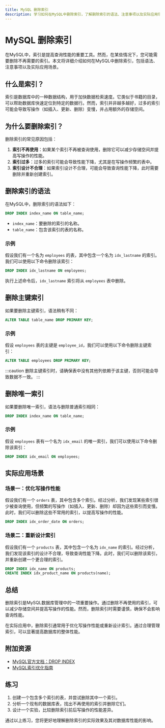 ```yaml
---
title: MySQL 删除索引
description: 学习如何在MySQL中删除索引，了解删除索引的语法、注意事项以及实际应用场景。
---
```


# MySQL 删除索引

在MySQL中，索引是提高查询性能的重要工具。然而，在某些情况下，您可能需要删除不再需要的索引。本文将详细介绍如何在MySQL中删除索引，包括语法、注意事项以及实际应用场景。

## 什么是索引？

索引是数据库中的一种数据结构，用于加快数据检索速度。它类似于书籍的目录，可以帮助数据库快速定位到特定的数据行。然而，索引并非越多越好，过多的索引可能会导致写操作（如插入、更新、删除）变慢，并占用额外的存储空间。

## 为什么要删除索引？

删除索引的常见原因包括：

1. **索引不再使用**：如果某个索引不再被查询使用，删除它可以减少存储空间并提高写操作的性能。
2. **索引过多**：过多的索引可能会导致性能下降，尤其是在写操作频繁的表中。
3. **索引设计不合理**：如果索引设计不合理，可能会导致查询性能下降，此时需要删除并重新创建索引。

## 删除索引的语法

在MySQL中，删除索引的语法如下：

```sql
DROP INDEX index_name ON table_name;
```

- `index_name`：要删除的索引的名称。
- `table_name`：包含该索引的表的名称。

### 示例

假设我们有一个名为 `employees` 的表，其中包含一个名为 `idx_lastname` 的索引。我们可以使用以下命令删除该索引：

```sql
DROP INDEX idx_lastname ON employees;
```

执行上述命令后，`idx_lastname` 索引将从 `employees` 表中删除。

## 删除主键索引

如果要删除主键索引，语法稍有不同：

```sql
ALTER TABLE table_name DROP PRIMARY KEY;
```

### 示例

假设 `employees` 表的主键是 `employee_id`，我们可以使用以下命令删除主键索引：

```sql
ALTER TABLE employees DROP PRIMARY KEY;
```

:::caution
删除主键索引时，请确保表中没有其他列依赖于该主键，否则可能会导致数据不一致。
:::

## 删除唯一索引

如果要删除唯一索引，语法与删除普通索引相同：

```sql
DROP INDEX index_name ON table_name;
```

### 示例

假设 `employees` 表有一个名为 `idx_email` 的唯一索引，我们可以使用以下命令删除该索引：

```sql
DROP INDEX idx_email ON employees;
```

## 实际应用场景

### 场景一：优化写操作性能

假设我们有一个 `orders` 表，其中包含多个索引。经过分析，我们发现某些索引很少被查询使用，但频繁的写操作（如插入、更新、删除）却因为这些索引而变慢。此时，我们可以删除这些不常用的索引，以提高写操作的性能。

```sql
DROP INDEX idx_order_date ON orders;
```

### 场景二：重新设计索引

假设我们有一个 `products` 表，其中包含一个名为 `idx_name` 的索引。经过分析，我们发现该索引的设计不合理，导致查询性能下降。此时，我们可以删除该索引，并重新创建一个更合理的索引。

```sql
DROP INDEX idx_name ON products;
CREATE INDEX idx_product_name ON products(name);
```

## 总结

删除索引是MySQL数据库管理中的一项重要操作。通过删除不再使用的索引，可以减少存储空间并提高写操作的性能。然而，删除索引时需要谨慎，确保不会影响查询性能。

在实际应用中，删除索引通常用于优化写操作性能或重新设计索引。通过合理管理索引，可以显著提高数据库的整体性能。

## 附加资源

- [MySQL官方文档：DROP INDEX](https://dev.mysql.com/doc/refman/8.0/en/drop-index.html)
- [MySQL索引优化指南](https://dev.mysql.com/doc/refman/8.0/en/optimization-indexes.html)

## 练习

1. 创建一个包含多个索引的表，并尝试删除其中一个索引。
2. 分析一个现有的数据库表，找出不再使用的索引并删除它们。
3. 设计一个实验，比较删除索引前后写操作的性能差异。

通过以上练习，您将更好地理解删除索引的实际效果及其对数据库性能的影响。